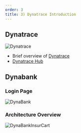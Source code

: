 ```yaml
---
order: 3
title: 3) Dynatrace Introduction
---
```


## Dynatrace

![Dynatrace](/img/intro1.jpg)

- Brief overview of [Dynatrace](https://www.dynatrace.com/)
- [Dynatrace Hub](https://www.dynatrace.com/hub/)

## Dynabank

### Login Page

![DynaBank](/img/dynabank.jpg)

### Architecture Overview

![DynaBankInsurCart](/img/DynaBankInsuraCart.png)
